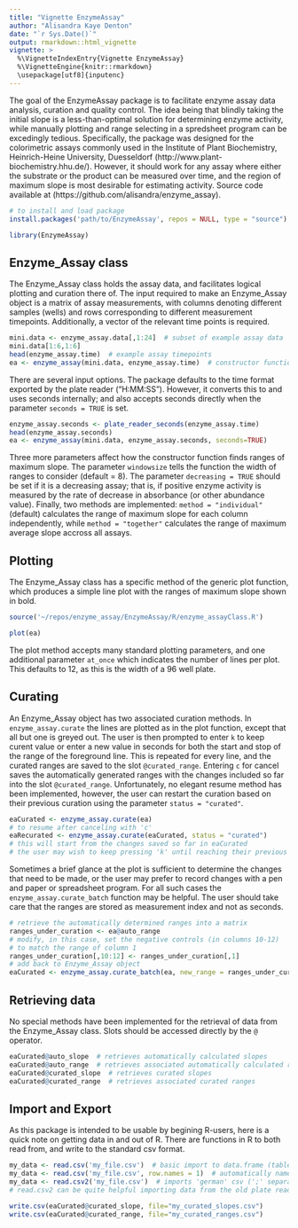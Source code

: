 ```yaml
---
title: "Vignette EnzymeAssay"
author: "Alisandra Kaye Denton"
date: "`r Sys.Date()`"
output: rmarkdown::html_vignette
vignette: >
  %\VignetteIndexEntry{Vignette EnzymeAssay}
  %\VignetteEngine{knitr::rmarkdown}
  \usepackage[utf8]{inputenc}
---
```


The goal of the EnzymeAssay package is to facilitate enzyme assay data analysis, curation and quality control. The idea being that blindly taking the initial slope is a less-than-optimal solution for determining enzyme activity, while manually plotting and range selecting in a spredsheet program can be excedingly tedious. Specifically, the package was designed for the colorimetric assays commonly used in the Institute of Plant Biochemistry, Heinrich-Heine University, Duesseldorf (http://www.plant-biochemistry.hhu.de/). However, it should work for any assay where either the substrate or the product can be measured over time, and the region of maximum slope is most desirable for estimating activity. Source code available at (https://github.com/alisandra/enzyme_assay).

```r
# to install and load package
install.packages('path/to/EnzymeAssay', repos = NULL, type = "source")
```
```r
library(EnzymeAssay)
```

## Enzyme_Assay class

The Enzyme_Assay class holds the assay data, and facilitates logical plotting and curation there of. The input required to make an Enzyme_Assay object is a matrix of assay measurements, with columns denoting different samples (wells) and rows corresponding to different measurement timepoints. Additionally, a vector of the relevant time points is required. 

```r
mini.data <- enzyme_assay.data[,1:24]  # subset of example assay data
mini.data[1:6,1:6]
head(enzyme_assay.time)  # example assay timepoints
ea <- enzyme_assay(mini.data, enzyme_assay.time)  # constructor function
```

There are several input options. The package defaults to the time format exported by the plate reader ("H:MM:SS"). However, it converts this to and uses seconds internally; and also accepts seconds directly when the parameter `seconds = TRUE` is set.
```r
enzyme_assay.seconds <- plate_reader_seconds(enzyme_assay.time)
head(enzyme_assay.seconds)
ea <- enzyme_assay(mini.data, enzyme_assay.seconds, seconds=TRUE)
```

Three more parameters affect how the constructor function finds ranges of maximum slope. The parameter `windowsize` tells the function the width of ranges to consider (default = 8). The parameter `decreasing = TRUE` should be set if it is a decreasing assay; that is, if positive enzyme activity is measured by the rate of decrease in absorbance (or other abundance value). Finally, two methods are implemented: `method = "individual"` (default) calculates the range of maximum slope for each column independently, while `method = "together"` calculates the range of maximum average slope accross all assays. 

## Plotting

The Enzyme_Assay class has a specific method of the generic plot function, which produces a simple line plot with the ranges of maximum slope shown in bold. 
```r
source('~/repos/enzyme_assay/EnzymeAssay/R/enzyme_assayClass.R')
```

```r
plot(ea)
```

The plot method accepts many standard plotting parameters, and one additional parameter `at_once` which indicates the number of lines per plot. This defaults to 12, as this is the width of a 96 well plate.

## Curating

An Enzyme_Assay object has two associated curation methods. In `enzyme_assay.curate` the lines are plotted as in the plot function, except that all but one is greyed out. The user is then prompted to enter `k` to keep curent value or enter a new value in seconds for both the start and stop of the range of the foreground line. This is repeated for every line, and the curated ranges are saved to the slot `@curated_range`. Entering `c` for cancel saves the automatically generated ranges with the changes included so far into the slot `@curated_range`. Unfortunately, no elegant resume method has been implemented, however, the user can restart the curation based on their previous curation using the parameter `status = "curated"`.

```r
eaCurated <- enzyme_assay.curate(ea)
# to resume after canceling with 'c'
eaRecurated <- enzyme_assay.curate(eaCurated, status = "curated")
# this will start from the changes saved so far in eaCurated
# the user may wish to keep pressing 'k' until reaching their previous spot
```

Sometimes a brief glance at the plot is sufficient to determine the changes that need to be made, or the user may prefer to record changes with a pen and paper or spreadsheet program. For all such cases the `enzyme_assay.curate_batch` function may be helpful. The user should
take care that the ranges are stored as measurement index and not as seconds.

```r
# retrieve the automatically determined ranges into a matrix
ranges_under_curation <- ea@auto_range
# modify, in this case, set the negative controls (in columns 10-12)
# to match the range of column 1
ranges_under_curation[,10:12] <- ranges_under_curation[,1]
# add back to Enzyme_Assay object
eaCurated <- enzyme_assay.curate_batch(ea, new_range = ranges_under_curation)
```

## Retrieving data
No special methods have been implemented for the retrieval of data from the Enzyme_Assay class. Slots should be accessed directly by the `@` operator. 
```r
eaCurated@auto_slope  # retrieves automatically calculated slopes
eaCurated@auto_range  # retrieves associated automatically calculated ranges
eaCurated@curated_slope  # retrieves curated slopes
eaCurated@curated_range  # retrieves associated curated ranges
```

## Import and Export 
As this package is intended to be usable by begining R-users, here is a quick note on getting data in and out of R. There are functions in R to both read from, and write to the standard csv format.

```r
my_data <- read.csv('my_file.csv')  # basic import to data.frame (table)
my_data <- read.csv('my_file.csv', row.names = 1)  # automatically names rows
my_data <- read.csv2('my_file.csv')  # imports 'german' csv (';' separated, ',' for decimal)
# read.csv2 can be quite helpful importing data from the old plate reader laptop

write.csv(eaCurated@curated_slope, file="my_curated_slopes.csv")
write.csv(eaCurated@curated_range, file="my_curated_ranges.csv")
```

